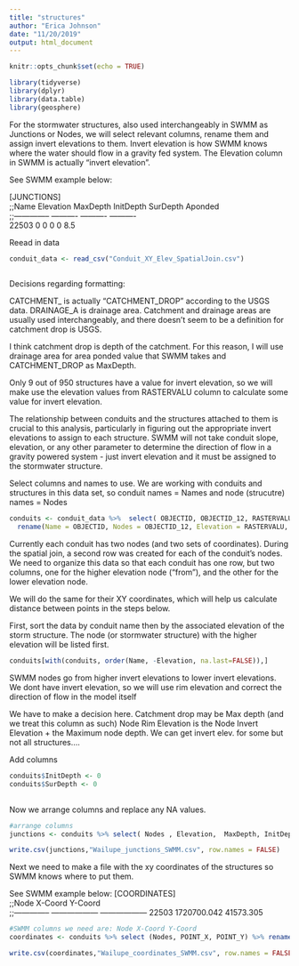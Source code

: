 ```yaml
---
title: "structures"
author: "Erica Johnson"
date: "11/20/2019"
output: html_document
---
```


```r
knitr::opts_chunk$set(echo = TRUE)
```
```r
library(tidyverse)
library(dplyr)
library(data.table)
library(geosphere)

```

For the stormwater structures, also used interchangeably in SWMM as Junctions or Nodes, we will select relevant columns, rename them and assign invert elevations to them. Invert elevation is how SWMM knows where the water should flow in a gravity fed system. The Elevation column in SWMM is actually "invert elevation".

See SWMM example below:

[JUNCTIONS]					
;;Name  Elevation MaxDepth  InitDepth SurDepth  Aponded   
;;--------------	----------	----------	----------	
22503	0	0	0	0	8.5


Reead in data
```r

conduit_data <- read_csv("Conduit_XY_Elev_SpatialJoin.csv") 
 
```

Decisions regarding formatting:

CATCHMENT_ is actually "CATCHMENT_DROP" according to the  USGS data. DRAINAGE_A is drainage area. Catchment and drainage areas are usually used interchangeably, and there doesn't seem to be a definition for catchment drop is USGS. 

I think catchment drop is depth of the catchment. For this reason, I will use drainage area for area ponded value that SWMM takes and CATCHMENT_DROP as MaxDepth.

Only 9 out of 950 structures have a value for invert elevation, so we will make use the elevation values from RASTERVALU column to calculate some value for invert elevation.

The relationship between conduits and the structures attached to them is crucial to this analysis, particularly in figuring out the appropriate invert elevations to assign to each structure. SWMM will not take conduit slope, elevation, or any other parameter to determine the direction of flow in a gravity powered system - just invert elevation and it must be assigned to the stormwater structure. 


Select columns and names to use. We are working with conduits and structures in this data set, so conduit names = Names and node (strucutre) names = Nodes
```r

conduits <- conduit_data %>%  select( OBJECTID, OBJECTID_12, RASTERVALU, POINT_X, POINT_Y, CATCHMENT_, DRAINAGE_A_1, SLOPE) %>% 
  rename(Name = OBJECTID, Nodes = OBJECTID_12, Elevation = RASTERVALU, MaxDepth = CATCHMENT_, Aponded = DRAINAGE_A_1) 

```

Currently each conduit has two nodes (and two sets of coordinates). During the spatial join, a second row was created for each of the conduit's nodes. We need to organize this data so that each conduit has one row, but two columns, one for the higher elevation node ("from"), and the other for the lower elevation node. 

We will do the same for their XY coordinates, which will help us calculate distance between points in the steps below.

First, sort the data by conduit name then by the associated elevation of the storm structure. The node (or stormwater structure) with the higher elevation will be listed first. 
```r
conduits[with(conduits, order(Name, -Elevation, na.last=FALSE)),]
```

SWMM nodes go from higher invert elevations to lower invert elevations. We dont have invert elevation, so we will use rim elevation and correct the direction of flow in the model itself

We have to make a decision here. Catchment drop may be Max depth (and we treat this column as such)
Node Rim Elevation is the Node Invert Elevation + the Maximum node depth. We can get invert elev. for some but not all structures....


Add columns
```r
conduits$InitDepth <- 0
conduits$SurDepth <- 0
   
```

Now we arrange columns and replace any NA values.
```r

#arrange columns
junctions <- conduits %>% select( Nodes , Elevation,  MaxDepth, InitDepth, SurDepth, Aponded) %>% mutate(MaxDepth = ifelse(is.na(MaxDepth), 0, MaxDepth)) %>% mutate(Aponded = ifelse(is.na(Aponded), 0, Aponded)) %>% distinct()

```


```r
write.csv(junctions,"Wailupe_junctions_SWMM.csv", row.names = FALSE)
```

Next we need to make a file with the xy coordinates of the structures so SWMM knows where to put them.

See SWMM example below:
[COORDINATES]		
;;Node          	X-Coord           	Y-Coord           
;;--------------	------------------	------------------
22503	1720700.042	41573.305
```r

#SWMM columns we need are: Node	X-Coord	Y-Coord
coordinates <- conduits %>% select (Nodes, POINT_X, POINT_Y) %>% rename (Name = Nodes, X_Coord =  POINT_X , Y_Coord = POINT_Y) %>% distinct()

```

```r
write.csv(coordinates,"Wailupe_coordinates_SWMM.csv", row.names = FALSE)
```


